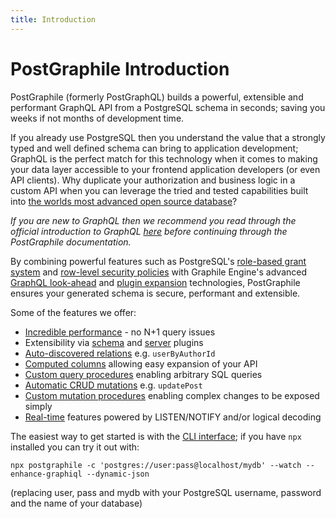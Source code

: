 ```yaml
---
title: Introduction
---
```



# PostGraphile Introduction

<p className={styles.intro}>

PostGraphile (formerly PostGraphQL) builds a powerful, extensible and
performant GraphQL API from a PostgreSQL schema in seconds; saving you
weeks if not months of development time.

</p>

If you already use PostgreSQL then you understand the value that a strongly
typed and well defined schema can bring to application development; GraphQL is
the perfect match for this technology when it comes to making your data layer
accessible to your frontend application developers (or even API clients). Why
duplicate your authorization and business logic in a custom API when you can
leverage the tried and tested capabilities built into
[the worlds most advanced open source database](https://www.postgresql.org/)?

_If you are new to GraphQL then we recommend you read through the official
introduction to GraphQL [here](https://graphql.org/learn/) before continuing
through the PostGraphile documentation._

By combining powerful features such as PostgreSQL's
[role-based grant system](https://www.postgresql.org/docs/current/static/user-manag.html)
and
[row-level security policies](https://www.postgresql.org/docs/current/static/ddl-rowsecurity.html)
with Graphile Engine's advanced
[GraphQL look-ahead](https://build.graphile.org/graphile-build/4/look-ahead) and
[plugin expansion](https://build.graphile.org/graphile-build/4/plugins) technologies,
PostGraphile ensures your generated schema is secure, performant and extensible.

Some of the features we offer:

- [Incredible performance](./performance) - no N+1 query issues
- Extensibility via [schema](./extending) and [server](./plugins) plugins
- [Auto-discovered relations](./relations) e.g. `userByAuthorId`
- [Computed columns](./computed-columns) allowing easy expansion of your API
- [Custom query procedures](./custom-queries) enabling arbitrary SQL queries
- [Automatic CRUD mutations](./crud-mutations) e.g. `updatePost`
- [Custom mutation procedures](./custom-mutations) enabling complex changes to
  be exposed simply
- [Real-time](./realtime) features powered by LISTEN/NOTIFY and/or logical
  decoding

The easiest way to get started is with the [CLI interface](./usage-cli); if you
have `npx` installed you can try it out with:

```
npx postgraphile -c 'postgres://user:pass@localhost/mydb' --watch --enhance-graphiql --dynamic-json
```

(replacing user, pass and mydb with your PostgreSQL username, password and the
name of your database)

